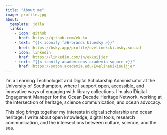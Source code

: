 ```yaml
---
title: "About me"
image: profile.jpg
about:
  template: jolla
  links:
    - icon: github
      href: https://github.com/ek-ku
    - text: "{{< iconify fa6-brands bluesky >}}"
      href: https://bsky.app/profile/evelinekiki.bsky.social
    - icon: linkedin
      href: https://linkedin.com/in/ekkuijjer
    - text: "{{< iconify academicons academia-square >}}"
      href: https://soton.academia.edu/EvelineKikiKuijjer
---
```

I'm a Learning Technologist and Digital Scholarship Administrator at the University of Southampton, where I support open, accessible, and innovative ways of engaging with library collections. I’m also Digital Engagement Manager for the Ocean Decade Heritage Network, working at the intersection of heritage, science communication, and ocean advocacy.

This blog brings together my interests in digital scholarship and ocean heritage. I write about open knowledge, digital tools, research communication, and the intersections between culture, science, and the sea.